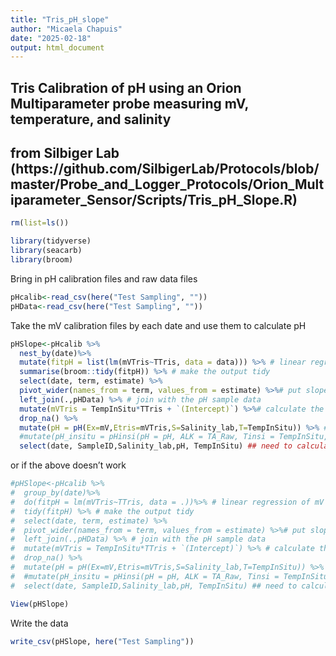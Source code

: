 ```yaml
---
title: "Tris_pH_slope"
author: "Micaela Chapuis"
date: "2025-02-18"
output: html_document
---
```


## Tris Calibration of pH using an Orion Multiparameter probe measuring mV, temperature, and salinity
## from Silbiger Lab (https://github.com/SilbigerLab/Protocols/blob/master/Probe_and_Logger_Protocols/Orion_Multiparameter_Sensor/Scripts/Tris_pH_Slope.R)

```r
rm(list=ls())
```

```r
library(tidyverse)
library(seacarb)
library(broom)
```

Bring in pH calibration files and raw data files
```r
pHcalib<-read_csv(here("Test Sampling", ""))
pHData<-read_csv(here("Test Sampling", ""))
```

Take the mV calibration files by each date and use them to calculate pH
```r
pHSlope<-pHcalib %>%
  nest_by(date)%>%
  mutate(fitpH = list(lm(mVTris~TTris, data = data))) %>% # linear regression of mV and temp of the tris
  summarise(broom::tidy(fitpH)) %>% # make the output tidy
  select(date, term, estimate) %>%
  pivot_wider(names_from = term, values_from = estimate) %>%# put slope and intercept in their own column
  left_join(.,pHData) %>% # join with the pH sample data
  mutate(mVTris = TempInSitu*TTris + `(Intercept)`) %>%# calculate the mV of the tris at temperature in which the pH of samples were measured
  drop_na() %>%
  mutate(pH = pH(Ex=mV,Etris=mVTris,S=Salinity_lab,T=TempInSitu)) %>% # calculate pH of the samples using the pH seacarb function
  #mutate(pH_insitu = pHinsi(pH = pH, ALK = TA_Raw, Tinsi = TempInSitu, Tlab = Temp, S = Salinity_lab_Silbiger)) %>%
  select(date, SampleID,Salinity_lab,pH, TempInSitu) ## need to calculate pH insi then it is done
```


or if the above doesn't work
```r
#pHSlope<-pHcalib %>%
#  group_by(date)%>%
#  do(fitpH = lm(mVTris~TTris, data = .))%>% # linear regression of mV and temp of the tris
#  tidy(fitpH) %>% # make the output tidy
#  select(date, term, estimate) %>%
#  pivot_wider(names_from = term, values_from = estimate) %>%# put slope and intercept in their own column
#  left_join(.,pHData) %>% # join with the pH sample data
#  mutate(mVTris = TempInSitu*TTris + `(Intercept)`) %>% # calculate the mV of the tris at temperature in which the pH of samples were measured
#  drop_na() %>%
#  mutate(pH = pH(Ex=mV,Etris=mVTris,S=Salinity_lab,T=TempInSitu)) %>% # calculate pH of the samples using the pH seacarb function
#  #mutate(pH_insitu = pHinsi(pH = pH, ALK = TA_Raw, Tinsi = TempInSitu, Tlab = Temp, S = Salinity_lab_Silbiger)) %>%
#  select(date, SampleID,Salinity_lab,pH, TempInSitu) ## need to calculate pH insi then it is done
```


```r
View(pHSlope)
```


Write the data
```r
write_csv(pHSlope, here("Test Sampling"))
```

